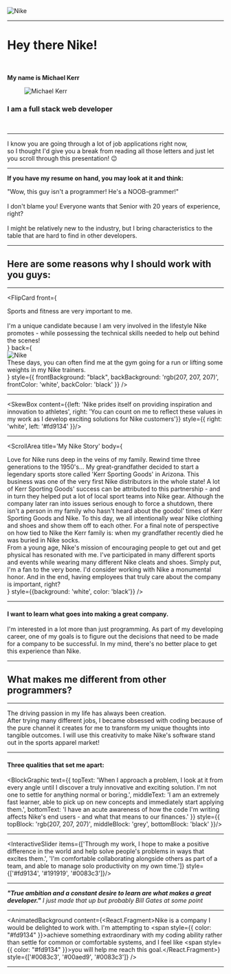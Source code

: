 

<div style={{ borderRadius: '10px', padding: '10vw 19vw', maxWidth: '70vw', background: 'white', display: 'flex', alignItems: 'center', justifyContent: 'center', margin: '0 auto'}}>
  <img className='company-logo' src='https://upload.wikimedia.org/wikipedia/commons/thumb/a/a6/Logo_NIKE.svg/1200px-Logo_NIKE.svg.png' alt='Nike'/>
</div>

---


# Hey there Nike!
<br/>

**My name is Michael Kerr** 
<figure style={{ margin: '20px 0' }}>
  <img className='profile-picture' src={profile} alt='Michael Kerr' style={{ borderRadius: '10px', width: '540px', height: 'auto', margin: '0 auto' }}/>
</figure>

### I am a full stack web developer

<br/>

---


<div className='textbox-small' style={{ background: '#0083c3', color: 'white' }}>
  I know you are going through a lot of job applications right now,
  <br/>
  so I thought I'd give you a break from reading all those letters and just let you scroll through this presentation! 😉
</div>

<ResumeAnimation />

---



**If you have my resume on hand, you may look at it and think:**

<div className='textbox-uppercase' style={{ background: 'white' }}>
  "Wow, this guy isn't a programmer! He's a NOOB-grammer!"
</div>

<br/>

<div className='textbox-medium' style={{ background: "#fd9134", color: 'white' }}>
  I don't blame you! Everyone wants that Senior with 20 years of experience, right?
  <br/>
  <br/>
  I might be relatively new to the industry, but I bring <span style={{ color: 'black'}}>characteristics</span> to the table that are <span style={{ color: 'black'}}>hard to find</span> in other developers.
</div>

---


## Here are some reasons why I should work with you guys:

---


<FlipCard front={<div><div>Sports and fitness are very important to me.</div><br/><div>I'm a unique candidate because I am very involved in the lifestyle Nike promotes - while possessing the technical skills needed to help out behind the scenes!</div></div>} back={<div><img src='https://s3.amazonaws.com/michaelkerr-projectmedia/00100lPORTRAIT_00100_BURST20190307162230315_COVER.jpg' alt='Nike' /><div>These days, you can often find me at the gym going for a run or lifting some weights in my Nike trainers.</div></div>} style={{ frontBackground: "black", backBackground: 'rgb(207, 207, 207)', frontColor: 'white', backColor: 'black' }} />

---



<SkewBox content={{left: 'Nike prides itself on providing inspiration and innovation to athletes', right: 'You can count on me to reflect these values in my work as I develop exciting solutions for Nike customers'}} style={{ right: 'white', left: '#fd9134' }}/>

---


<ScrollArea title='My Nike Story' body={<div><div>Love for Nike runs deep in the veins of my family. Rewind time three generations to the 1950's... My great-grandfather decided to start a legendary sports store called 'Kerr Sporting Goods' in Arizona. This business was one of the very first Nike distributors in the whole state! A lot of Kerr Sporting Goods' success can be attributed to this partnership - and in turn they helped put a lot of local sport teams into Nike gear. Although the company later ran into issues serious enough to force a shutdown, there isn't a person in my family who hasn't heard about the goodol' times of Kerr Sporting Goods and Nike. To this day, we all intentionally wear Nike clothing and shoes and show them off to each other. For a final note of perspective on how tied to Nike the Kerr family is: when my grandfather recently died he was buried in Nike socks.</div><div>From a young age, Nike's mission of encouraging people to get out and get physical has resonated with me. I've participated in many different sports and events while wearing many different Nike cleats and shoes. Simply put, I'm a fan to the very bone. I'd consider working with Nike a monumental honor. And in the end, having employees that truly care about the company is important, right?</div></div>} style={{background: 'white', color: 'black'}} />

---


#### I want to learn what goes into making a great company.

<div className='textbox-medium' style={{ background: 'white', color: 'black' }}>I'm interested in a lot more than just programming. As part of my developing career, one of my goals is to figure out the decisions that need to be made for a company to be successful. In my mind, there's no better place to get this experience than Nike.</div>

---



## What makes me different from other programmers?

---


<CircleAnimation />

<div className='textbox-medium' style={{ background: 'black', color: 'white' }}>
  The driving <span style={{ color: '#0083c3' }}>passion</span> in my life has always been <span style={{ color: '#0083c3' }}>creation.</span>
  <br/>
  After trying many different jobs, I became <span style={{ color: '#0083c3' }}>obsessed</span> with coding because of the pure channel it creates for me to transform my <span style={{ color: '#0083c3' }}>unique thoughts</span> into <span style={{ color: '#0083c3' }}>tangible outcomes.</span> I will use this <span style={{ color: '#0083c3' }}>creativity</span> to make <span style={{ color: '#0083c3' }}>Nike's</span> software <span style={{ color: '#0083c3' }}>stand out</span> in the sports apparel market!
</div>

---


#### Three qualities that set me apart:

<BlockGraphic 
  text={{
    topText: 'When I approach a problem, I look at it from every angle until I discover a truly innovative and exciting solution. I\'m not one to settle for anything normal or boring.', 
    middleText: 'I am an extremely fast learner, able to pick up on new concepts and immediately start applying them.', 
    bottomText: 'I have an acute awareness of how the code I\'m writing affects Nike\'s end users - and what that means to our finances.'
  }} 
  style={{ 
    topBlock: 'rgb(207, 207, 207)', 
    middleBlock: 'grey', 
    bottomBlock: 'black' 
  }}/>

---

<InteractiveSlider items={['Through my work, I hope to make a positive difference in the world and help solve people\'s problems in ways that excites them.', 'I\'m comfortable collaborating alongside others as part of a team, and able to manage solo productivity on my own time.']} style={['#fd9134', '#191919', '#0083c3']}/>

---



***"True ambition and a constant desire to learn are what makes a great developer."***
<Cite>I just made that up but probably Bill Gates at some point</Cite>

---

<AnimatedBackground content={<React.Fragment><span>Nike is a company I would be delighted to work with. I'm attempting to <span style={{ color: "#fd9134" }}>achieve something extraordinary</span> with my coding ability rather than settle for common or comfortable systems, and I feel like <span style={{ color: "#fd9134" }}>you will help me reach this goal.</span></span></React.Fragment>} style={['#0083c3', '#00aed9', '#0083c3']} />

---



<HiringResources primary='white' secondary="#0083c3" font="'Roboto', sans-serif"/>